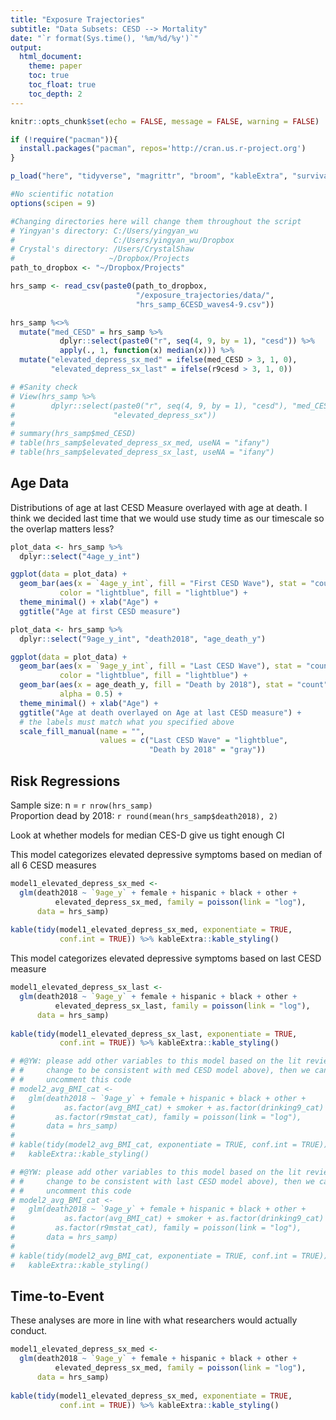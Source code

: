 ```yaml
---
title: "Exposure Trajectories"
subtitle: "Data Subsets: CESD --> Mortality"
date: "`r format(Sys.time(), '%m/%d/%y')`"
output: 
  html_document:
    theme: paper
    toc: true
    toc_float: true
    toc_depth: 2
---
```


```r
knitr::opts_chunk$set(echo = FALSE, message = FALSE, warning = FALSE)
```

```r
if (!require("pacman")){
  install.packages("pacman", repos='http://cran.us.r-project.org')
}

p_load("here", "tidyverse", "magrittr", "broom", "kableExtra", "survival")

#No scientific notation
options(scipen = 9)
```

```r
#Changing directories here will change them throughout the script
# Yingyan's directory: C:/Users/yingyan_wu
#                      C:/Users/yingyan_wu/Dropbox
# Crystal's directory: /Users/CrystalShaw
#                     ~/Dropbox/Projects
path_to_dropbox <- "~/Dropbox/Projects"

hrs_samp <- read_csv(paste0(path_to_dropbox,
                            "/exposure_trajectories/data/",
                            "hrs_samp_6CESD_waves4-9.csv")) 
```

```r
hrs_samp %<>% 
  mutate("med_CESD" = hrs_samp %>% 
           dplyr::select(paste0("r", seq(4, 9, by = 1), "cesd")) %>% 
           apply(., 1, function(x) median(x))) %>% 
  mutate("elevated_depress_sx_med" = ifelse(med_CESD > 3, 1, 0), 
         "elevated_depress_sx_last" = ifelse(r9cesd > 3, 1, 0))

# #Sanity check
# View(hrs_samp %>%
#        dplyr::select(paste0("r", seq(4, 9, by = 1), "cesd"), "med_CESD", 
#                      "elevated_depress_sx"))
# 
# summary(hrs_samp$med_CESD)
# table(hrs_samp$elevated_depress_sx_med, useNA = "ifany")
# table(hrs_samp$elevated_depress_sx_last, useNA = "ifany")
```

## Age Data

Distributions of age at last CESD Measure overlayed with age at death. I think we decided last time that we would use study time as our timescale so the overlap matters less?  

```r
plot_data <- hrs_samp %>% 
  dplyr::select("4age_y_int")

ggplot(data = plot_data) + 
  geom_bar(aes(x = `4age_y_int`, fill = "First CESD Wave"), stat = "count", 
           color = "lightblue", fill = "lightblue") + 
  theme_minimal() + xlab("Age") + 
  ggtitle("Age at first CESD measure")

plot_data <- hrs_samp %>% 
  dplyr::select("9age_y_int", "death2018", "age_death_y")

ggplot(data = plot_data) + 
  geom_bar(aes(x = `9age_y_int`, fill = "Last CESD Wave"), stat = "count", 
           color = "lightblue", fill = "lightblue") + 
  geom_bar(aes(x = age_death_y, fill = "Death by 2018"), stat = "count", 
           alpha = 0.5) +
  theme_minimal() + xlab("Age") + 
  ggtitle("Age at death overlayed on Age at last CESD measure") +
  # the labels must match what you specified above
  scale_fill_manual(name = "", 
                    values = c("Last CESD Wave" = "lightblue", 
                               "Death by 2018" = "gray"))
```

## Risk Regressions
Sample size: n = `r nrow(hrs_samp)`  
Proportion dead by 2018: `r round(mean(hrs_samp$death2018), 2)`  

Look at whether models for median CES-D give us tight enough CI  

This model categorizes elevated depressive symptoms based on median of all 6 CESD measures

```r
model1_elevated_depress_sx_med <- 
  glm(death2018 ~ `9age_y` + female + hispanic + black + other + 
          elevated_depress_sx_med, family = poisson(link = "log"), 
      data = hrs_samp)
  
kable(tidy(model1_elevated_depress_sx_med, exponentiate = TRUE, 
           conf.int = TRUE)) %>% kableExtra::kable_styling()
```

This model categorizes elevated depressive symptoms based on last CESD measure  

```r
model1_elevated_depress_sx_last <- 
  glm(death2018 ~ `9age_y` + female + hispanic + black + other + 
          elevated_depress_sx_last, family = poisson(link = "log"), 
      data = hrs_samp)
  
kable(tidy(model1_elevated_depress_sx_last, exponentiate = TRUE, 
           conf.int = TRUE)) %>% kableExtra::kable_styling()
```

```r
# #@YW: please add other variables to this model based on the lit review and 
# #     change to be consistent with med CESD model above), then we can 
# #     uncomment this code
# model2_avg_BMI_cat <- 
#   glm(death2018 ~ `9age_y` + female + hispanic + black + other + 
#           as.factor(avg_BMI_cat) + smoker + as.factor(drinking9_cat) + 
#         as.factor(r9mstat_cat), family = poisson(link = "log"), 
#       data = hrs_samp)
#   
# kable(tidy(model2_avg_BMI_cat, exponentiate = TRUE, conf.int = TRUE)) %>% 
#   kableExtra::kable_styling()
```

```r
# #@YW: please add other variables to this model based on the lit review and 
# #     change to be consistent with last CESD model above), then we can 
# #     uncomment this code
# model2_avg_BMI_cat <- 
#   glm(death2018 ~ `9age_y` + female + hispanic + black + other + 
#           as.factor(avg_BMI_cat) + smoker + as.factor(drinking9_cat) + 
#         as.factor(r9mstat_cat), family = poisson(link = "log"), 
#       data = hrs_samp)
#   
# kable(tidy(model2_avg_BMI_cat, exponentiate = TRUE, conf.int = TRUE)) %>% 
#   kableExtra::kable_styling()
```

## Time-to-Event
These analyses are more in line with what researchers would actually conduct.

```r
model1_elevated_depress_sx_med <- 
  glm(death2018 ~ `9age_y` + female + hispanic + black + other + 
          elevated_depress_sx_med, family = poisson(link = "log"), 
      data = hrs_samp)
  
kable(tidy(model1_elevated_depress_sx_med, exponentiate = TRUE, 
           conf.int = TRUE)) %>% kableExtra::kable_styling()
```

